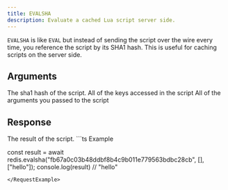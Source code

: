 ```yaml
---
title: EVALSHA
description: Evaluate a cached Lua script server side.
---
```


`EVALSHA` is like `EVAL` but instead of sending the script over the wire every time, you reference the script by its SHA1 hash. This is useful for caching scripts on the server side. 

## Arguments

<ParamField body="sha" type="string" required>
  The sha1 hash of the script.
</ParamField>

<ParamField body="keys" type="string[]" required>
  All of the keys accessed in the script
</ParamField>

<ParamField body="args" type="unknown[]" required>
  All of the arguments you passed to the script
</ParamField>

## Response

<ResponseField type="?" required>
  The result of the script.
</ResponseField>

<RequestExample>
```ts Example

const result = await redis.evalsha("fb67a0c03b48ddbf8b4c9b011e779563bdbc28cb", [], ["hello"]);
console.log(result) // "hello"

```
</RequestExample>


